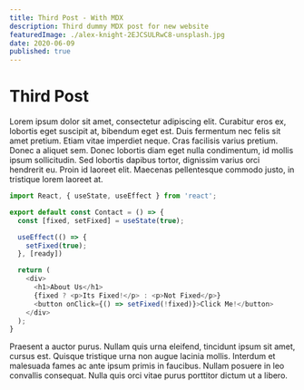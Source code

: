 ```yaml
---
title: Third Post - With MDX
description: Third dummy MDX post for new website
featuredImage: ./alex-knight-2EJCSULRwC8-unsplash.jpg
date: 2020-06-09
published: true
---
```


# Third Post

Lorem ipsum dolor sit amet, consectetur adipiscing elit. Curabitur eros ex, lobortis eget suscipit at, bibendum eget est. Duis fermentum nec felis sit amet pretium. Etiam vitae imperdiet neque. Cras facilisis varius pretium. Donec a aliquet sem. Donec lobortis diam eget nulla condimentum, id mollis ipsum sollicitudin. Sed lobortis dapibus tortor, dignissim varius orci hendrerit eu. Proin id laoreet elit. Maecenas pellentesque commodo justo, in tristique lorem laoreet at.

```javascript
import React, { useState, useEffect } from 'react';

export default const Contact = () => {
  const [fixed, setFixed] = useState(true);

  useEffect(() => {
    setFixed(true);
  }, [ready])

  return (
    <div>
      <h1>About Us</h1>
      {fixed ? <p>Its Fixed!</p> : <p>Not Fixed</p>}
      <button onClick={() => setFixed(!fixed)}>Click Me!</button>
    </div>
  );
}
```

Praesent a auctor purus. Nullam quis urna eleifend, tincidunt ipsum sit amet, cursus est. Quisque tristique urna non augue lacinia mollis. Interdum et malesuada fames ac ante ipsum primis in faucibus. Nullam posuere in leo convallis consequat. Nulla quis orci vitae purus porttitor dictum ut a libero.